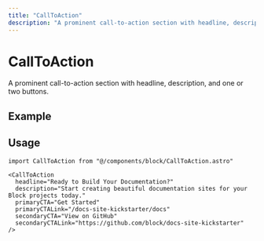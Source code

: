 ```yaml
---
title: "CallToAction"
description: "A prominent call-to-action section with headline, description, and buttons."
---
```




<DocsLayout title={frontmatter.title} description={frontmatter.description}>

# CallToAction

A prominent call-to-action section with headline, description, and one or two buttons.

## Example

<CallToAction
  headline="Ready to Build Your Documentation?"
  description="Start creating beautiful documentation sites for your Block projects today."
  primaryCTA="Get Started"
  primaryCTALink="/docs-site-kickstarter/docs"
  secondaryCTA="View on GitHub"
  secondaryCTALink="https://github.com/block/docs-site-kickstarter"
/>

## Usage

```tsx
import CallToAction from "@/components/block/CallToAction.astro"

<CallToAction
  headline="Ready to Build Your Documentation?"
  description="Start creating beautiful documentation sites for your Block projects today."
  primaryCTA="Get Started"
  primaryCTALink="/docs-site-kickstarter/docs"
  secondaryCTA="View on GitHub"
  secondaryCTALink="https://github.com/block/docs-site-kickstarter"
/>
```

</DocsLayout> 